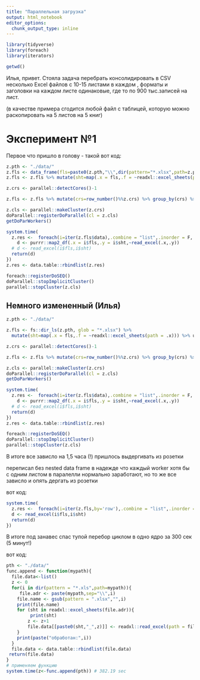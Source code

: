 ```yaml
---
title: "Параллельная загрузка"
output: html_notebook
editor_options: 
  chunk_output_type: inline
---
```



```r
library(tidyverse)
library(foreach) 
library(iterators)

getwd()
```

Илья, привет. 
Стояла задача перебрать консолидировать в CSV несколько Excel файлов с 10-15 листами в каждом , форматы и заголовки на каждом листе одинаковые, где то по 900 тыс.записей на лист. 

(в качестве примера  сгодится любой файл с таблицей, которую можно раскопировать на 5 листов на 5 книг) 

# Эксперимент №1
Первое что пришло в голову - такой вот код: 
```r
z.pth <- "./data/" 
z.fls <- data_frame(fls=paste0(z.pth,"\\",dir(pattern="*.xlsx",path=z.pth))) 
z.fls <- z.fls %>% mutate(sht=map(.x = fls,.f = ~readxl::excel_sheets(path = .x))) %>% unnest 

z.crs <- parallel::detectCores()-1 

z.fls <- z.fls %>% mutate(crs=row_number()%%z.crs) %>% group_by(crs) %>% nest 

z.cls <- parallel::makeCluster(z.crs) 
doParallel::registerDoParallel(cl = z.cls) 
getDoParWorkers() 

system.time( 
  z.res <-  foreach(i=iter(z.fls$data),.combine = "list",.inorder = F,.packages = c("readxl","purrr"),.verbose = T) %dopar% { 
    d <- purrr::map2_df(.x = i$fls,.y = i$sht,~read_excel(.x,.y)) 
  # d <- read_excel(i$fls,i$sht) 
  return(d) 
}) 
z.res <- data.table::rbindlist(z.res) 

foreach::registerDoSEQ() 
doParallel::stopImplicitCluster() 
parallel::stopCluster(z.cls) 
```


## Немного измененный (Илья)
```r
z.pth <- "./data/"

z.fls <- fs::dir_ls(z.pth, glob = "*.xlsx") %>%
  mutate(sht=map(.x = fls,.f = ~readxl::excel_sheets(path = .x))) %>% unnest 

z.crs <- parallel::detectCores()-1 

z.fls <- z.fls %>% mutate(crs=row_number()%%z.crs) %>% group_by(crs) %>% nest 

z.cls <- parallel::makeCluster(z.crs) 
doParallel::registerDoParallel(cl = z.cls) 
getDoParWorkers() 

system.time( 
  z.res <-  foreach(i=iter(z.fls$data),.combine = "list",.inorder = F,.packages = c("readxl","purrr"),.verbose = T) %dopar% { 
    d <- purrr::map2_df(.x = i$fls,.y = i$sht,~read_excel(.x,.y)) 
  # d <- read_excel(i$fls,i$sht) 
  return(d) 
}) 
z.res <- data.table::rbindlist(z.res) 

foreach::registerDoSEQ() 
doParallel::stopImplicitCluster() 
parallel::stopCluster(z.cls) 
```




В итоге все зависло на 1,5 часа (!) пришлось выдергивать из розетки 

переписал без nested data frame в надежде что каждый worker хотя бы с одним листом в паралелли нормально заработают, но то же все зависло и опять дергать из розетки 

вот код: 
```r
system.time( 
  z.res <-  foreach(i=iter(z.fls,by='row'),.combine = "list",.inorder = F,.packages = c("readxl","purrr"),.verbose = T) %dopar% { 
  d <- read_excel(i$fls,i$sht) 
  return(d) 
}) 
```



В итоге под занавес спас тупой перебор циклом в одно ядро за 300 сек (5 минут!) 

вот код: 
```r
pth <- "./data/" 
func.append <- function(mypath){ 
  file.data<-list() 
  z <- 0 
  for(i in dir(pattern = "*.xls",path=mypath)){ 
     file.adr <- paste(mypath,sep="\\",i) 
    file.name <- gsub(pattern = ".xlsx","",i) 
    print(file.name) 
    for (sht in readxl::excel_sheets(file.adr)){ 
         print(sht) 
        z <- z+1 
        file.data[[paste0(sht,"_",z)]] <- readxl::read_excel(path = file.adr,sheet=sht,col_names=T) 
    } 
    print(paste("обработан:",i)) 
  } 
  file.data <- data.table::rbindlist(file.data) 
 return(file.data) 
} 
# применяем функцию 
system.time(z<-func.append(pth)) # 382.19 sec
```
